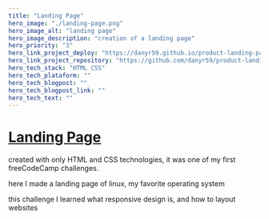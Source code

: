 ```yaml
---
title: "Landing Page"
hero_image: "./landing-page.png"
hero_image_alt: "landing page"
hero_image_description: "creation of a landing page"
hero_priority: "3"
hero_link_project_deploy: "https://danyr59.github.io/product-landing-page/"
hero_link_project_repository: "https://github.com/danyr59/product-landing-page"
hero_tech_stack: "HTML CSS"
hero_tech_plataform: ""
hero_tech_blogpost: ""
hero_tech_blogpost_link: ""
hero_tech_text: ""
---
```


# [Landing Page](https://danyr59.github.io/product-landing-page/ "landing_page") 

created with only HTML and CSS technologies, it 
was one of my first freeCodeCamp challenges.

here I made a landing page of linux, my favorite operating system

this challenge I learned what responsive design is, and how to layout websites
